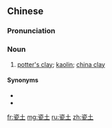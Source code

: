 ==Chinese==
{{zh-forms}}

===Pronunciation===
{{zh-pron
|m=cítǔ
|c=ci4 tou2
|mn=xm,zz:chhû-thó͘
|cat=n
}}

===Noun===
{{zh-noun}}

# [[potter's clay]]; [[kaolin]]; [[china clay]]

====Synonyms====
* {{zh-l|高嶺土}}
* {{zh-l|陶土}}

[[fr:瓷土]]
[[mg:瓷土]]
[[ru:瓷土]]
[[zh:瓷土]]